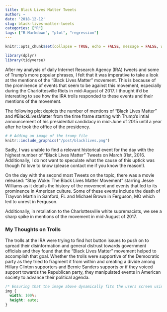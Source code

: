 ```yaml
---
title: Black Lives Matter Tweets
author: ~
date: '2018-12-12'
slug: black-lives-matter-tweets
categories: ["R"]
tags: ["R Markdown", "plot", "regression"]
---
```


```r
knitr::opts_chunk$set(collapse = TRUE, echo = FALSE, message = FALSE, warning = FALSE)

library(dplyr)
library(tidyverse)
```

After my analysis of daily Internet Research Agency (IRA) tweets and some of Trump's more popular
phrases, I felt that it was imperative to take a look at the mentions of the "Black Lives Matter"
movement. This is because of the prominence of events that seem to be against this movement, especially
during the Charlottesville Riots in mid-August of 2017. I thought it'd be interesting to see how
the IRA trolls responded to these events and their mentions of the movement.

The following plot depicts the number of mentions of "Black Lives Matter" and #BlackLivesMatter
from the time frame starting with Trump's intial announcement of his presidential candidacy in 
mid-June of 2015 until a year after he took the office of the presidency.

```r
# # Adding an image of the trump file
knitr::include_graphics("/post/blacklives.png")
```

Sadly, I was unable to find a relevant historical event for the day with the highest number of 
"Black Lives Matter" Tweets on March 31st, 2016. Additionally, I do not want to speculate what 
the cause of this uptick was though I'd love to know (please contact me if you know the reason!).

On the day with the second most Tweets on the topic, there was a movie released: "Stay Woke: The 
Black Lives Matter Movement" starring Jesse Williams as it details the history of the movement
and events that led to its prominence in American culture. Some of these events include the death
of Trayvon Martin in Sanford, FL and Michael Brown in Ferguson, MO which led to unrest in Ferguson.

Additionally, in retaliation to the Charlottesville white supremacists, we see a sharp spike in
mentions of the movement in mid-August of 2017. 

### My Thoughts on Trolls
The trolls at the IRA were trying to find hot button issues to push on to spread their disinformation
and general distrust towards government officials and they found that the "Black Lives Matter" movement
helped to accomplish that goal. Whether the trolls were supportive of the Democratic party as they
tried to fragment it from within and creating a divide among Hillary Clinton supporters and Bernie
Sanders supports or if they voiced support towards the Republican party, they manipulated events
in American society to advance their political agenda. 

```css
/* Ensuring that the image above dynamically fits the users screen using css. */
img {
  width: 100%;
  height: auto;
}
```





